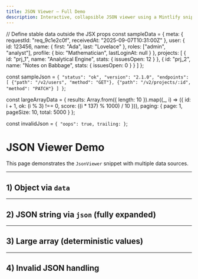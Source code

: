 ```yaml
---
title: JSON Viewer — Full Demo
description: Interactive, collapsible JSON viewer using a Mintlify snippet.
---
```



// Define stable data outside the JSX props
const sampleData = {
  meta: { requestId: "req_9c1e2c0f", receivedAt: "2025-09-07T10:31:00Z" },
  user: {
    id: 123456,
    name: { first: "Ada", last: "Lovelace" },
    roles: ["admin", "analyst"],
    profile: { bio: "Mathematician", lastLoginAt: null }
  },
  projects: [
    { id: "prj_1", name: "Analytical Engine", stats: { issuesOpen: 12 } },
    { id: "prj_2", name: "Notes on Babbage", stats: { issuesOpen: 0 } }
  ]
};

const sampleJson = `{
  "status": "ok",
  "version": "2.1.0",
  "endpoints": [
    {"path": "/v2/users", "method": "GET"},
    {"path": "/v2/projects/:id", "method": "PATCH"}
  ]
}`;

const largeArrayData = {
  results: Array.from({ length: 10 }).map((_, i) => ({
    id: i + 1,
    ok: (i % 3) !== 0,
    score: ((i * 137) % 1000) / 10
  })),
  paging: { page: 1, pageSize: 10, total: 5000 }
};

const invalidJson = `{ "oops": true, trailing: }`;

# JSON Viewer Demo

This page demonstrates the `JsonViewer` snippet with multiple data sources.

---

## 1) Object via `data`

<JsonViewer data={sampleData} collapsedAt={1} />

---

## 2) JSON string via `json` (fully expanded)

<JsonViewer json={sampleJson} collapsedAt={0} />

---

## 3) Large array (deterministic values)

<JsonViewer data={largeArrayData} collapsedAt={1} />

---

## 4) Invalid JSON handling

<JsonViewer json={invalidJson} />
